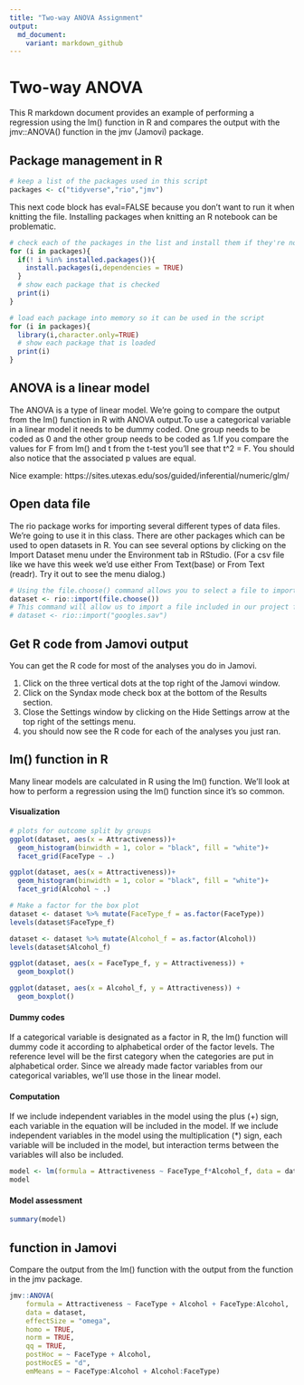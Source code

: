 ---
title: "Two-way ANOVA Assignment"
output:
  md_document:
    variant: markdown_github
---

#  Two-way ANOVA

This R markdown document provides an example of performing a regression using the lm() function in R and compares the output with the jmv::ANOVA() function in the jmv (Jamovi) package.

## Package management in R

```{r}
# keep a list of the packages used in this script
packages <- c("tidyverse","rio","jmv")
```

This next code block has eval=FALSE because you don't want to run it when knitting the file. Installing packages when knitting an R notebook can be problematic.

```{r eval=FALSE}
# check each of the packages in the list and install them if they're not installed already
for (i in packages){
  if(! i %in% installed.packages()){
    install.packages(i,dependencies = TRUE)
  }
  # show each package that is checked
  print(i)
}
```

```{r}
# load each package into memory so it can be used in the script
for (i in packages){
  library(i,character.only=TRUE)
  # show each package that is loaded
  print(i)
}
```

## ANOVA is a linear model

The ANOVA is a type of linear model. We're going to compare the output from the lm() function in R with ANOVA output.To use a categorical variable in a linear model it needs to be dummy coded. One group needs to be coded as 0 and the other group needs to be coded as 1.If you compare the values for F from lm() and t from the t-test you'll see that t^2 = F. You should also notice that the associated p values are equal.

Nice example: https://sites.utexas.edu/sos/guided/inferential/numeric/glm/ 

## Open data file

The rio package works for importing several different types of data files. We're going to use it in this class. There are other packages which can be used to open datasets in R. You can see several options by clicking on the Import Dataset menu under the Environment tab in RStudio. (For a csv file like we have this week we'd use either From Text(base) or From Text (readr). Try it out to see the menu dialog.)

```{r}
# Using the file.choose() command allows you to select a file to import from another folder.
dataset <- rio::import(file.choose())
# This command will allow us to import a file included in our project folder.
# dataset <- rio::import("googles.sav")
```

## Get R code from Jamovi output

You can get the R code for most of the analyses you do in Jamovi.

1. Click on the three vertical dots at the top right of the Jamovi window.
2. Click on the Syndax mode check box at the bottom of the Results section.
3. Close the Settings window by clicking on the Hide Settings arrow at the top right of the settings menu.
4. you should now see the R code for each of the analyses you just ran.

## lm() function in R

Many linear models are calculated in R using the lm() function. We'll look at how to perform a regression using the lm() function since it's so common.

#### Visualization

```{r}
# plots for outcome split by groups
ggplot(dataset, aes(x = Attractiveness))+
  geom_histogram(binwidth = 1, color = "black", fill = "white")+
  facet_grid(FaceType ~ .)

ggplot(dataset, aes(x = Attractiveness))+
  geom_histogram(binwidth = 1, color = "black", fill = "white")+
  facet_grid(Alcohol ~ .)
```

```{r}
# Make a factor for the box plot
dataset <- dataset %>% mutate(FaceType_f = as.factor(FaceType))
levels(dataset$FaceType_f)

dataset <- dataset %>% mutate(Alcohol_f = as.factor(Alcohol))
levels(dataset$Alcohol_f)
```


```{r}
ggplot(dataset, aes(x = FaceType_f, y = Attractiveness)) +
  geom_boxplot()

ggplot(dataset, aes(x = Alcohol_f, y = Attractiveness)) +
  geom_boxplot()
```

#### Dummy codes

If a categorical variable is designated as a factor in R, the lm() function will dummy code it according to alphabetical order of the factor levels. The reference level will be the first category when the categories are put in alphabetical order. Since we already made factor variables from our categorical variables, we'll use those in the linear model.

#### Computation

If we include independent variables in the model using the plus (+) sign, each variable in the equation will be included in the model. If we include independent variables in the model using the multiplication (*) sign, each variable will be included in the model, but interaction terms between the variables will also be included.

```{r}
model <- lm(formula = Attractiveness ~ FaceType_f*Alcohol_f, data = dataset)
model
```

#### Model assessment

```{r}
summary(model)
```

## function in Jamovi

Compare the output from the lm() function with the output from the function in the jmv package.

```{r}
jmv::ANOVA(
    formula = Attractiveness ~ FaceType + Alcohol + FaceType:Alcohol,
    data = dataset,
    effectSize = "omega",
    homo = TRUE,
    norm = TRUE,
    qq = TRUE,
    postHoc = ~ FaceType + Alcohol,
    postHocES = "d",
    emMeans = ~ FaceType:Alcohol + Alcohol:FaceType)
```



